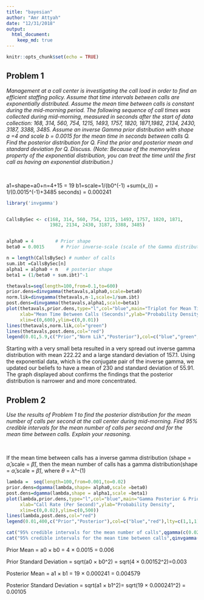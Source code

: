 ```yaml
---
title: "bayesian"
author: "Amr Attyah"
date: "12/31/2018"
output: 
  html_document:
    keep_md: true
---
```


```r
knitr::opts_chunk$set(echo = TRUE)
```

## Problem 1

*Management at a call center is investigating the call load in order to find an efficient staffing policy. Assume that time intervals between calls are exponentially 
distributed. Assume the mean time between calls is constant during the mid-morning period. The following sequence of call times was collected during mid-morning, measured in seconds after the start of data collection: 168, 314, 560, 754, 1215, 1493, 1757, 1820, 1871,1982, 2134, 2430, 3187, 3388, 3485. Assume an inverse Gamma prior distribution with shape a =4 and scale b = 0.0015 for the mean time in seconds between calls Q. Find the posterior distribution for Q. Find the prior and posterior mean and standard deviation for Q. Discuss. (Note: Because of the memoryless property of the exponential distribution, you can treat the time until the first call as having an exponential distribution.)*

&nbsp;

a1=shape=a0+n=4+15 = 19
b1=scale=1/(b0^(-1) +sum(x_i)) = 1/(0.0015^(-1)+3485 seconds) = 0.000241

```r
library('invgamma')


CallsBySec <- c(168, 314, 560, 754, 1215, 1493, 1757, 1820, 1871, 
                1982, 2134, 2430, 3187, 3388, 3485)


alpha0 = 4        # Prior shape
beta0 = 0.0015      # Prior inverse-scale (scale of the Gamma distributionf for birth rate)

n = length(CallsBySec) # number of calls
sum.ibt =CallsBySec[n] 
alpha1 = alpha0 + n   # posterior shape
beta1 = (1/beta0 + sum.ibt)^-1

thetavals=seq(length=100,from=0.1,to=600)
prior.dens=dinvgamma(thetavals,alpha0,scale=beta0)
norm.lik=dinvgamma(thetavals,n-1,scale=1/sum.ibt)
post.dens=dinvgamma(thetavals,alpha1,scale=beta1)
plot(thetavals,prior.dens,type="l",col="blue",main="Triplot for Mean Time Between Calls",
     xlab="Mean Time Between Calls (Seconds)",ylab="Probability Density",
     xlim=c(0,600),ylim=c(0,0.01))
lines(thetavals,norm.lik,col="green")
lines(thetavals,post.dens,col="red")
legend(0.01,5.9,c("Prior","Norm Lik","Posterior"),col=c("blue","green","red"),lty=c(1,1,1))
```

Starting with a very small beta resulted in a very spread out  inverse gamma distribution with mean 222.22 and a large standard deviation of 157.1. Using the exponential data, which is the conjugate pair of the inverse gamma, we updated our beliefs to have a mean of 230 and standard deviation of 55.91. The graph displayed about confirms the findings that the posterior distribution is narrower and and more concentrated.

## Problem 2

*Use the results of Problem 1 to find the posterior distribution
for the mean number of calls per second at the call center during mid-morning. Find 95% credible intervals for the mean number of calls per second and for the mean time between calls. 
Explain your reasoning.*

&nbsp;

If the mean time between calls has a inverse gamma distribution (shape = $\widehat{\alpha}$,scale = $\widehat{\beta}$), then the mean number of calls has a gamma distribution(shape = $\widehat{\alpha}$,scale = $\widehat{\beta}$), where $\theta$ = $\lambda$^-(1)

```r
lambda =  seq(length=100,from=0.001,to=0.02)
prior.dens=dgamma(lambda,shape= alpha0,scale =beta0)
post.dens=dgamma(lambda,shape = alpha1,scale =beta1)
plot(lambda,prior.dens,type="l",col="blue",main="Gamma Posterior & Prior Distributions",
     xlab="Call Rate (Per Second)",ylab="Probability Density",
     xlim=c(0,0.02),ylim=c(0,500))
lines(lambda,post.dens,col="red")
legend(0.01,400,c("Prior","Posterior"),col=c("blue","red"),lty=c(1,1,1))

```


```r
cat("95% credible intervals for the mean number of calls",qgamma(c(0.025, 0.975),shape = alpha1,scale =beta1))
cat("95% credible intervals for the mean time between calls",qinvgamma(c(0.025, 0.975),shape = alpha1,scale = beta1))
```
Prior Mean = a0 $\times$ b0 = 4 $\times$ 0.0015 = 0.006 

Prior Standard Deviation = sqrt(a0 $\times$ b0^2) = sqrt(4 $\times$ 0.00152^2)=0.003

Posterior Mean = a1 $\times$ b1 = 19 $\times$ 0.000241 = 0.004579

Posterior Standard Deviation = sqrt(a1 $\times$ b1^2)= sqrt(19 $\times$ 0.000241^2) = 0.00105
